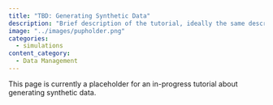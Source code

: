 ```yaml
---
title: "TBD: Generating Synthetic Data"
description: "Brief description of the tutorial, ideally the same description used in the tutorial itself."
image: "../images/pupholder.png"
categories:
  - simulations
content_category:
  - Data Management
---
```


This page is currently a placeholder for an in-progress tutorial about generating synthetic data.

<!-- The HTML code block below should be uncommented, and the URL and href fields replaced with the link to the tutorial -->

<!-- ```{=html} -->
<!-- <!DOCTYPE html> -->
<!-- <meta charset="utf-8"> -->
<!-- <meta http-equiv="refresh" content="0; URL=../../Collaborative-RStudio-GitHub/"> -->
<!-- <link rel="canonical" href="https://lmu-osc.github.io/Collaborative-RStudio-GitHub/"> -->
<!-- ``` -->
